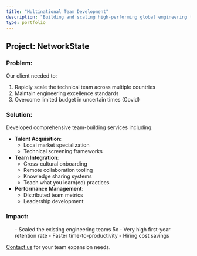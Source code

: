 ```yaml
---
title: "Multinational Team Development"
description: "Building and scaling high-performing global engineering teams"
type: portfolio
---
```



## Project: NetworkState

### Problem:
Our client needed to:
1. Rapidly scale the technical team across multiple countries
2. Maintain engineering excellence standards
3. Overcome limited budget in uncertain times (Covid)

### Solution:
Developed comprehensive team-building services including:
- **Talent Acquisition**:
  - Local market specialization
  - Technical screening frameworks
- **Team Integration**:
  - Cross-cultural onboarding
  - Remote collaboration tooling
  - Knowledge sharing systems
  - Teach what you learn(ed) practices
- **Performance Management**:
  - Distributed team metrics
  - Leadership development

### Impact:
<ul className="impact-list">
- Scaled the existing engineering teams 5x
- Very high first-year retention rate
- Faster time-to-productivity
- Hiring cost savings
</ul>

[Contact us](/contact) for your team expansion needs.

